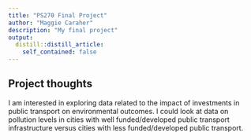 ```yaml
---
title: "PS270 Final Project"
author: "Maggie Caraher"
description: "My final project"
output:
  distill::distill_article:
    self_contained: false
---
```




## Project thoughts

I am interested in exploring data related to the impact of investments in public transport on environmental outcomes.
I could look at data on pollution levels in cities with well funded/developed public transport infrastructure versus cities with less funded/developed public transport.